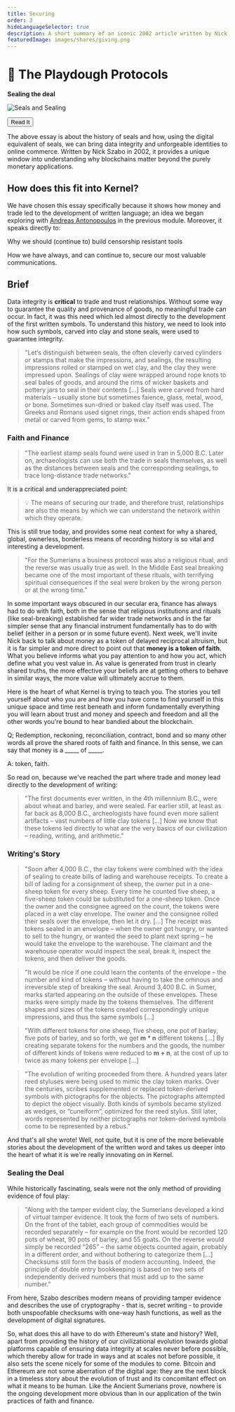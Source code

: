 ```yaml
---
title: Securing
order: 3
hideLanguageSelector: true
description: A short summary of an iconic 2002 article written by Nick Szabo on the history of seals and data integrity, directly applicable to how we understand the value of blockchains today.
featuredImage: images/shares/giving.png
---
```


# 🤝 The Playdough Protocols

<InfoBlock>

<Box>

**Sealing the deal**

![Seals and Sealing](/images/mod1-img/indusseals.gif)

<Aligner center>
<Button to="https://nakamotoinstitute.org/the-playdough-protocols/">
    Read It
</Button>
</Aligner>

</Box>

</InfoBlock>

The above essay is about the history of seals and how, using the digital equivalent of seals, 
we can bring data integrity and unforgeable identities to online commerce. Written by Nick Szabo 
in 2002, it provides a unique window into understanding why blockchains matter beyond the purely 
monetary applications.

## How does this fit into Kernel?

We have chosen this essay specifically because it shows how money and trade led to 
the development of written language; an idea we began exploring with 
[Andreas Antonopoulos](/learn/module-0/money-language) in the previous module. Moreover, it 
speaks directly to:

<Process>

Why we should (continue to) build censorship resistant tools

How we have always, and can continue to, secure our most valuable communications.

</Process>

## Brief

Data integrity is **critical** to trade and trust relationships. Without some way to guarantee 
the quality and provenance of goods, no meaningful trade can occur. In fact, it was this need which led almost directly to the development of the first written symbols. To understand this history, we need to look into how such symbols, carved into clay and stone seals, were used to guarantee integrity.

> "Let‘s distinguish between seals, the often cleverly carved cylinders or stamps that make the 
impressions, and sealings, the resulting impressions rolled or stamped on wet clay, and the clay 
they were impressed upon. Sealings of clay were wrapped around rope knots to seal bales of goods, 
and around the rims of wicker baskets and pottery jars to seal in their contents [...] Seals were 
carved from hard materials – usually stone but sometimes faience, glass, metal, wood, or bone. 
Sometimes sun-dried or baked clay itself was used. The Greeks and Romans used signet rings, their 
action ends shaped from metal or carved from gems, to stamp wax."

### Faith and Finance

> "The earliest stamp seals found were used in Iran in 5,000 B.C. Later on, archaeologists can 
use both the trade in seals themselves, as well as the distances between seals and the corresponding sealings, to trace long-distance trade networks."

It is a critical and underappreciated point:

> 💡 The means of securing our trade, and therefore trust, relationships are also the means by which we can understand the network within which they operate. 

This is still true today, and provides some neat context for why a shared, global, ownerless, borderless means of recording history is so vital and interesting a development.

> "For the Sumerians a business protocol was also a religious ritual, and the reverse was usually 
true as well. In the Middle East seal breaking became one of the most important of these rituals, 
with terrifying spiritual consequences if the seal were broken by the wrong person or at the wrong time."

In some important ways obscured in our secular era, finance has always had to do with faith, both in the sense that religious institutions and rituals (like seal-breaking) established far wider trade networks and in the far simpler sense that any financial instrument fundamentally has to do with belief (either in a person or in some future event). Next week, we'll invite Nick back to talk about money as a token of delayed reciprocal altruism, but it is far simpler and more direct to point out that **money is a token of faith**. What you believe informs what you pay attention to and how you act, which define what you vest value in. As value is generated from trust in clearly shared truths, the more effective your beliefs are at getting others to behave in similar ways, the more value will ultimately accrue to them.

Here is the heart of what Kernel is trying to teach you. The stories you tell yourself about who you are and how you have come to find yourself in this unique space and time rest beneath and inform fundamentally everything you will learn about trust and money and speech and freedom and all the other words you're bound to hear bandied about the blockchain.

<Flash>

<Card>

Q; Redemption, reckoning, reconciliation, contract, bond and so many other words all prove the shared roots of faith and finance. In this sense, we can say that money is a \_\_\_\_\_ of \_\_\_\_\_.

A: token, faith.

</Card>

</Flash>

So read on, because we've reached the part where trade and money lead directly to the development of writing:

> "The first documents ever written, in the 4th millennium B.C., were about wheat and barley, 
and were sealed. Far earlier still, at least as far back as 8,000 B.C., archeologists have found 
even more salient artifacts – vast numbers of little clay tokens [...] Now we know that these 
tokens led directly to what are the very basics of our civilization – reading, writing, and arithmetic."

### Writing's Story

> "Soon after 4,000 B.C., the clay tokens were combined with the idea of sealing to create 
bills of lading and warehouse receipts. To create a bill of lading for a consignment of sheep, 
the owner put in a one-sheep token for every sheep. Every time he counted five sheep, a five-sheep 
token could be substituted for a one-sheep token. Once the owner and the consignee agreed on 
the count, the tokens were placed in a wet clay envelope. The owner and the consignee rolled 
their seals over the envelope, then let it dry. [...] The receipt was tokens sealed in an 
envelope – when the owner got hungry, or wanted to sell to the hungry, or wanted the seed to 
plant next spring – he would take the envelope to the warehouse. The claimant and the warehouse 
operator would inspect the seal, break it, inspect the tokens, and then deliver the goods.

> "It would be nice if one could learn the contents of the envelope – the number and kind of 
tokens – without having to take the ominous and irreversible step of breaking the seal. Around 
3,400 B.C. in Sumer, marks started appearing on the outside of these envelopes. These marks 
were simply made by the tokens themselves. The different shapes and sizes of the tokens created 
correspondingly unique impressions, and thus the same symbols [...]

> "With different tokens for one sheep, five sheep, one pot of barley, five pots of barley, and 
so forth, we get **m * n** different tokens [...] By creating separate tokens for the numbers 
and the goods, the number of different kinds of tokens were reduced to **m + n**, at the cost 
of up to twice as many tokens per envelope [...]

> "The evolution of writing proceeded from there. A hundred years later reed styluses were being 
used to mimic the clay token marks. Over the centuries, scribes supplemented or replaced 
token-derived symbols with pictographs for the objects. The pictographs attempted to depict the 
object visually. Both kinds of symbols became stylized as wedges, or “cuneiform”, optimized for 
the reed stylus. Still later, words represented by neither pictographs nor token-derived symbols 
come to be represented by a rebus."

And that's all she wrote! Well, not quite, but it is one of the more believable stories about 
the development of the written word and takes us deeper into the heart of what it is we're really 
innovating on in Kernel.

### Sealing the Deal

While historically fascinating, seals were not the only method of providing evidence of foul play:

> "Along with the tamper evident clay, the Sumerians developed a kind of virtual tamper evidence. 
It took the form of two sets of numbers. On the front of the tablet, each group of commodities 
would be recorded separately – for example on the front would be recorded 120 pots of wheat, 90 
pots of barley, and 55 goats. On the reverse would simply be recorded “265” – the same objects 
counted again, probably in a different order, and without bothering to categorize them [...] 
Checksums still form the basis of modern accounting. Indeed, the principle of double entry 
bookkeeping is based on two sets of independently derived numbers that must add up to the same number."

From here, Szabo describes modern means of providing tamper evidence and describes the use of 
cryptography - that is, secret writing - to provide both unspoofable checksums with one-way hash 
functions, as well as the development of digital signatures.

So, what does this all have to do with Ethereum's state and history? Well, apart from providing 
the history of our civilizational evolution towards global platforms capable of ensuring data 
integrity at scales never before possible, which thereby allow for trade in ways and at scales 
not before possible, it also sets the scene nicely for some of the modules to come. Bitcoin and 
Ethereum are not some aberration of the digital age: they are the next block in a 
timeless story about the evolution of trust and its concomitant effect on what it means to be 
human. Like the Ancient Sumerians prove, nowhere is the ongoing development more obvious than 
in our application of the twin practices of faith and finance.
